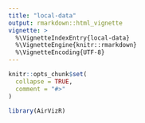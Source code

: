 ```yaml
---
title: "local-data"
output: rmarkdown::html_vignette
vignette: >
  %\VignetteIndexEntry{local-data}
  %\VignetteEngine{knitr::rmarkdown}
  %\VignetteEncoding{UTF-8}
---
```


```r
knitr::opts_chunk$set(
  collapse = TRUE,
  comment = "#>"
)
```

```r
library(AirVizR)
```
